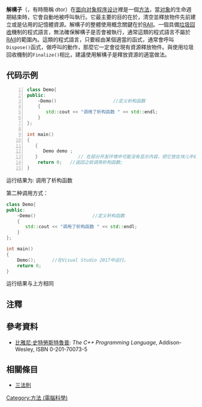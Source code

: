 {{noteTA
| G1= IT
| T= zh-tw:解構子; zh-cn:析构函数; zh-hk:解構子; zh-sg:析构函数;
| 1= zh-tw:解構子; zh-cn:析构函数; zh-hk:解構子; zh-sg:析构函数;
}}
'''解構子'''（{{lang-en|Destructor}}，有時簡稱 dtor）在[[面向对象程序设计|面向对象程序设计]]裡是一個[[方法_(電腦科學)|方法]]，當[[对象_(计算机科学)|对象]]的生命週期結束時，它會自動地被呼叫執行。它最主要的目的在於，清空並釋放物件先前建立或是佔用的記憶體資源。解構子的整體使用概念關鍵在於[[RAII|RAII]]。一個具備[[垃圾回收_(計算機科學)|垃圾回收]]機制的程式語言，無法確保解構子是否會被執行，通常這類的程式語言不屬於[[RAII|RAII]]的範圍內。這類的程式語言，只要經由某個適當的函式，通常會呼叫<code>Dispose()</code>函式，做呼叫的動作，那麼它一定會從現有資源釋放物件。與使用垃圾回收機制的<code>Finalize()</code>相比，建議使用解構子是釋放資源的適當做法{{notetag|<code>Finalize()</code>，Finalize函式，{{lang-en|Finalizer}}}}。

==代码示例==
<syntaxhighlight lang="cpp" line="1">
class Demo{
public:
    ~Demo()                     //定义析构函数
    {
       std::cout << "调用了析构函数 " << std::endl;
    }
};

int main()
{
   {
      Demo demo ;   
   }               // 在部分开发环境中可能没有显示内容，把它放在块儿中即可
    return 0;   //返回之前调用析构函数;
}

</syntaxhighlight>
运行结果为:
调用了析构函数

第二种调用方式：
<syntaxhighlight lang="cpp">
class Demo{
public:
    ~Demo()                     //定义析构函数
    {
       std::cout << "调用了析构函数 " << std::endl;
    }
};

int main()
{
    Demo();      //在Visual Studio 2017中运行。
    return 0;  
}

</syntaxhighlight>
运行结果与上方相同

== 注釋 ==
{{ReflistH|2}}
{{NoteFoot}}
{{ReflistF}}

== 參考資料 ==
{{Reflist|2}}
*[[比雅尼·史特勞斯特魯普|比雅尼·史特勞斯特魯普]]: ''The C++ Programming Language'', Addison-Wesley, ISBN 0-201-70073-5

== 相關條目 ==
*[[三法則|三法則]]

{{DEFAULTSORT:Destructor}}
[[Category:方法_(電腦科學)|Category:方法 (電腦科學)]]

{{compu-lang-stub}}